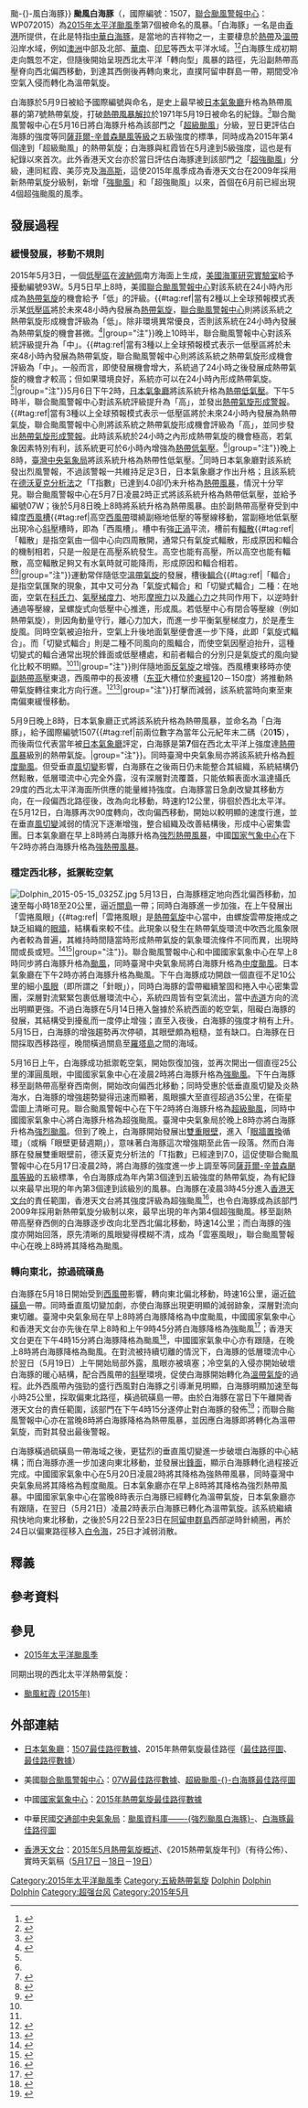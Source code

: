 {{NoteTA
|G1=TyphoonNew
|G2=TyphoonOld
|G3=Weather
|G4=單位
|G5=地名
|T=zh:颱風白海豚 (2015年); zh-cn:超强台风白海豚 (2015年); zh-hk:超強颱風白海豚 (2015年); zh-mo:颱風白海豚 (2015年); zh-tw:強烈颱風白海豚 (2015年);
|1=zh:颱風白海豚; zh-cn:超强台风白海豚; zh-hk:超強颱風白海豚; zh-mo:颱風白海豚; zh-tw:強烈颱風白海豚;
|2=zh:Typhoon Dolphin; zh-cn:Super Typhoon Dolphin; zh-hk:Super Typhoon Dolphin; zh-tw:Typhoon Dolphin; zh-mo:Tufão Dolphin
|3=zh-cn:数字;zh-tw:數位;zh-hk:數碼;
|skin=typhoon
}}
{{颱風基礎資訊
|颱風名稱               = 颱風白海豚
|外文名稱               = Typhoon Dolphin
|外文語言               = 英文
|代表圖像               = Dolphin 2015-05-16 0530Z.png
|代表圖像名稱           = 5月16日，接近最高強度的颱風白海豚
|形成日期               = 2015年5月6日
|轉化日期               = 2015年5月21日
|消散日期               = 2015年5月25日
|十分鐘平均風速JMA      = 100|JMA=knot
|十分鐘平均風速CWB      = 51|CWB=m/s
|十分鐘平均風速KMA      = 51|KMA=m/s
|十分鐘平均風速HKO      = 205
|十分鐘平均風速PAGASA   = 
|十分鐘平均風速NCHMF    = 190
|十分鐘平均風速TMD      = 100|TMD=knot
|二分鐘平均風速         = 58|NMC=m/s
|一分鐘平均風速         = 140|SSHS=knot<!--JTWC-->
|瞬間最大陣風           = 260<!--JMA-->
|最低氣壓               = 925<!--JMA-->
|氣旋能量指數           = 31.995
|財產損失               = 1000萬[[美元|美元]]
|死傷人數               = 
|影響地區               = {{FSM}}、<br>{{GUM}}、{{NMI}}
|備註                   = 
|颱風路徑圖             = Dolphin 2015 track.png
|風季年份               = 2015
|風季位置               = 太平洋
}}
{{about|2015年的颱風白海豚|其它同名風暴|颱風白海豚{{!}}颱-{}-風白海豚}}
{{UTC+8}}
{{portal phs}}
'''颱風白海豚'''（{{lang-en|Typhoon Dolphin}}，國際編號：1507，[[聯合颱風警報中心|聯合颱風警報中心]]：WP072015）為[[2015年太平洋颱風季|2015年太平洋颱風季]]第7個被命名的風暴。「白海豚」一名是由[[香港|香港]]所提供，在此是特指[[中華白海豚|中華白海豚]]，是當地的吉祥物之一，主要棲息於[[熱帶|熱帶]]及[[溫帶|溫帶]]沿岸水域，例如[[澳洲|澳洲]]中部及北部、[[華南|華南]]、[[印尼|印尼]]等西太平洋水域。<ref>{{cite web|url=http://cwb.gov.tw/V7/knowledge/encyclopedia/ty007.htm|title=颱風百問——颱風是怎麼命名？|author=交通部中央氣象局|accessdate=9-5-2015|deadurl=yes|archiveurl=https://web.archive.org/web/20171104015435/https://www.cwb.gov.tw/V7/knowledge/encyclopedia/ty007.htm|archivedate=2017-11-04}}</ref><ref>{{cite web|url= http://www.hko.gov.hk/informtc/sound/tc_pronunciation2015_uc.htm#HK|title=熱帶氣旋名稱的意義|author=香港天文台|accessdate=9-5-2015}}</ref>白海豚生成初期走向飄忽不定，但隨後開始呈現西北太平洋「轉向型」風暴的路徑，先沿副熱帶高壓脊向西北偏西移動，到達其西側後再轉向東北，直撲阿留申群島一帶，期間受冷空氣入侵而轉化為溫帶氣旋。

白海豚於5月9日被給予國際編號與命名，是史上最早被[[氣象廳_(日本)|日本氣象廳]]升格為熱帶風暴的第7號熱帶氣旋，打破[[1971年太平洋颱風季#熱帶風暴嘉娜_(Carla)|熱帶風暴解拉]]於1971年5月19日被命名的紀錄。<ref>{{cite web|title=デジタル台風：台風リスト|url=http://agora.ex.nii.ac.jp/cgi-bin/dt/search_name2.pl?lang=ja&sort=slife&order=dec&stype=char&name=%2507&mtype=se&gid=901fa6eeffb065244007cc7109f91a29&basin=wnp |publisher=Digital Typhoon|accessdate=7-5-2015}}</ref>聯合颱風警報中心在5月16日將白海豚升格為該部門之「[[超級颱風|超級颱風]]」分級，翌日更評估白海豚的強度等同[[薩菲爾-辛普森颶風等級|薩菲爾-辛普森颶風等級]]之五級強度的標準，同時成為2015年第4個達到「超級颱風」的熱帶氣旋；白海豚與紅霞皆在5月達到5級強度，這也是有紀錄以來首次。此外香港天文台亦於當日評估白海豚達到該部門之「[[超強颱風|超強颱風]]」分級，連同紅霞、美莎克及[[颱風海高斯_(2015年)|海高斯]]，這使2015年風季成為香港天文台在2009年採用新熱帶氣旋分級制，新增「[[強颱風|強颱風]]」和「超強颱風」以來，首個在6月前已經出現4個超強颱風的風季。

== 發展過程 ==
===緩慢發展，移動不規則===
2015年5月3日，一個[[低壓區|低壓區]]在[[波納佩|波納佩]]南方海面上生成，[[美國海軍研究實驗室|美國海軍研究實驗室]]給予擾動編號93W。5月5日早上8時，美國[[聯合颱風警報中心|聯合颱風警報中心]]對該系統在24小時內形成為[[熱帶氣旋|熱帶氣旋]]的機會給予「低」的評級。{{#tag:ref|當有2種以上全球預報模式表示某[[低壓區|低壓區]]將於未來48小時內發展為[[熱帶氣旋|熱帶氣旋]]，[[聯合颱風警報中心|聯合颱風警報中心]]則將該系統之熱帶氣旋形成機會評級為「低」。除非環境異常優良，否則該系統在24小時內發展為熱帶氣旋的機會甚微。<ref name=LMH>{{cite web|url=http://agora.ex.nii.ac.jp/digital-typhoon/feedback/ja/0067.html.ja|title=デジタル台風：JTWC衛星写真のLOWの意味は？|author=Digital Typhoon|date=2011-07-13|accessdate=2015-05-09|archive-date=2015-05-12|archive-url=https://web.archive.org/web/20150512004418/http://agora.ex.nii.ac.jp/digital-typhoon/feedback/ja/0067.html.ja|dead-url=yes}}{{ja}}</ref>|group="注"}}晚上10時半，聯合颱風警報中心對該系統評級提升為「中」。{{#tag:ref|當有3種以上全球預報模式表示一低壓區將於未來48小時內發展為熱帶氣旋，聯合颱風警報中心則將該系統之熱帶氣旋形成機會評級為「中」。一般而言，即使發展機會增大，系統過了24小時之後發展成熱帶氣旋的機會才較高；但如果環境良好，系統亦可以在24小時內形成熱帶氣旋。<ref name=LMH/>|group="注"}}5月6日下午2時，[[氣象廳_(日本)|日本氣象廳]]將該系統升格為[[熱帶低氣壓|熱帶低氣壓]]。下午5時半，聯合颱風警報中心對該系統評級提升為「高」，並發出[[熱帶氣旋形成警報|熱帶氣旋形成警報]]。{{#tag:ref|當有3種以上全球預報模式表示一低壓區將於未來24小時內發展為熱帶氣旋，聯合颱風警報中心則將該系統之熱帶氣旋形成機會評級為「高」，並同步發出[[熱帶氣旋形成警報|熱帶氣旋形成警報]]。此時該系統於24小時之內形成熱帶氣旋的機會極高，若氣象因素特別有利，該系統更可於6小時內增強為[[熱帶低氣壓|熱帶低氣壓]]。<ref name=LMH/>|group="注"}}晚上8時，[[交通部中央氣象局|臺灣中央氣象局]]將該系統升格為熱帶性低氣壓。<ref>{{cite web | url=http://www.sharpdaily.tw/index/article/3523 | title=下個颱風名叫「白海豚」　網友：真的會轉彎 | publisher=[[爽報_(台灣)|台灣爽報]] | date=2015-05-07 | accessdate=2015-05-15 | author=隋昊志 | archive-date=2015-05-18 | archive-url=https://web.archive.org/web/20150518100825/http://www.sharpdaily.tw/index/article/3523 | dead-url=yes }}</ref>同時日本氣象廳對該系統發出烈風警報，不過該警報一共維持足足3日，日本氣象廳才作出升格；且該系統在[[德沃夏克分析法|德沃夏克分析法]]之「T指數」已達到4.0卻仍未升格為[[熱帶風暴|熱帶風暴]]，情況十分罕見。聯合颱風警報中心在5月7日凌晨2時正式將該系統升格為熱帶低氣壓，並給予編號07W；後於5月8日晚上8時將系統升格為熱帶風暴。由於副熱帶高壓脊受到中緯度[[西風槽|西風槽]]{{#tag:ref|高空[[西風帶|西風帶]]環繞副極地低壓的等壓線移動，當副極地低氣壓出現冷心[[斜壓|斜壓]]槽時，即為「西風槽」。槽中有強[[涡量|正渦]]平流，槽前有[[輻散|輻散]]{{#tag:ref|「輻散」是指空氣由一個中心向四周散開，通常只有氣旋式輻散，形成原因和輻合的機制相若，只是一般是在高壓系統發生。高空也能有高壓，所以高空也能有輻散，高空輻散足夠又有水氣時就可能降雨，形成原因和輻合相若。<ref name=HKOfu>{{cite web|url=http://www.hko.gov.hk/education/edu01met/wxphe/ele-condiv-c.htm|title=氣象小常識：輻合和輻散|author=香港天文台|accessdate=2015-05-03|archive-date=2015-07-05|archive-url=https://web.archive.org/web/20150705091159/http://www.hko.gov.hk/education/edu01met/wxphe/ele-condiv-c.htm|dead-url=no}}{{zh-hk}}</ref><ref name=fu>{{cite web|url=http://hkcoc.weather.com.hk/cycdict/key=fu.htm|title=HKCOC熱帶氣旋字典——輻字：輻散和輻合|author=香港熱帶氣旋追擊站|accessdate=2015-05-03|archive-date=2015-08-22|archive-url=https://web.archive.org/web/20150822190230/http://hkcoc.weather.com.hk/cycdict/key=fu.htm|dead-url=yes}}{{zh-hk}}</ref>|group="注"}}運動常伴隨低空[[溫帶氣旋|溫帶氣旋]]的發展，槽後[[輻合|輻合]]{{#tag:ref|「輻合」是指空氣匯聚的現象，其中又可分為「氣旋式輻合」和「切變式輻合」二種：在地面，空氣在[[科氏力|科氏力]]、[[壓強梯度力|氣壓梯度力]]、地形[[摩擦力|摩擦力]]以及[[離心力|離心力]]之共同作用下，以逆時針通過等壓線，呈螺旋式向低壓中心推進，形成風。若低壓中心有閉合等壓線（例如熱帶氣旋），則因角動量守行，離心力加大，而進一步平衡氣壓梯度力，於是產生旋風。同時空氣被迫抬升，空氣上升後地面氣壓便會進一步下降，此即「氣旋式輻合」。而「切變式輻合」則是二種不同風向的風輻合，而使空氣因壓迫抬升，這種切變式的輻合通常出現於鋒面或低壓槽處，和前者輻合的分別只是氣旋式的風向變化比較不明顯。<ref name=HKOfu/><ref name=fu/>|group="注"}}則伴隨地面[[反氣旋|反氣旋]]之增強。西風槽東移時亦使[[副熱帶高壓|副熱帶高壓]]東退，西風帶中的長波槽（[[东亚|东亚]]大槽位於[[经度|東經]]120－150度）將推動熱帶氣旋轉往東北方向行進。<ref>{{cite web|url=http://hkcoc.weather.com.hk/cycdict/key=sai.htm#2|title=HKCOC熱帶氣旋字典——西字：西風槽|author=香港熱帶氣旋追擊站|accessdate=2015-05-03|archive-date=2015-08-22|archive-url=https://web.archive.org/web/20150822000247/http://hkcoc.weather.com.hk/cycdict/key=sai.htm#2|dead-url=no}}{{zh-hk}}</ref><ref>{{cite web|url=http://www.weather.org.hk/blog/?p=1250|title=氣象‧人‧語：高空擾動|author=香港地下天文台|accessdate=2015-05-03|archive-date=2015-05-18|archive-url=https://web.archive.org/web/20150518112059/http://www.weather.org.hk/blog/?p=1250|dead-url=no}}{{zh-hk}}</ref>|group="注"}}打擊而減弱，該系統當時向東至東南偏東緩慢移動。

5月9日晚上8時，日本氣象廳正式將該系統升格為熱帶風暴，並命名為「白海豚」，給予國際編號1507{{#tag:ref|前兩位數字為當年公元紀年末二碼（20'''15'''），而後兩位代表當年被[[氣象廳_(日本)|日本氣象廳]]評定，白海豚是第'''7'''個在西北太平洋上強度達[[熱帶風暴|熱帶風暴]]級別的熱帶氣旋。|group="注"}}。同時臺灣中央氣象局亦將該系統升格為[[輕度颱風|輕度颱風]]。但受垂直[[風切變|風切變]]影響，白海豚在之後兩日仍未能整合其組織，系統結構仍然鬆散，低層環流中心完全外露，沒有深層對流覆蓋，只能依賴表面水溫達攝氏29度的西北太平洋海面所供應的能量維持強度。白海豚當日急劇改變其移動方向，在一段偏西北路徑後，改為向北移動，時速約12公里，徘徊於西北太平洋。在5月12日，白海豚再次90度轉向，改向偏西移動，開始以較明顯的速度行進，並在垂直[[風切變|風切變]]減弱的情況下逐漸增強，整合組織及改善結構後，形成中心密集雲團。日本氣象廳在早上8時將白海豚升格為[[強烈熱帶風暴|強烈熱帶風暴]]，中國[[国家气象中心|国家气象中心]]在下午2時亦將白海豚升格為[[強熱帶風暴|強熱帶風暴]]。

===穩定西北移，抵禦乾空氣===
[[File:Dolphin_2015-05-15_0325Z.jpg|thumb]]
5月13日，白海豚穩定地向西北偏西移動，加速至每小時18至20公里，逼近[[關島|關島]]一帶；同時白海豚進一步加強，在上午發展出「雲捲風眼」{{#tag:ref|「雲捲風眼」是[[熱帶氣旋|熱帶氣旋]]中心當中，由螺旋雲帶旋捲成之缺乏組織的[[風眼|眼牆]]，結構看來較不佳。此現象以發生在熱帶氣旋環流中吹西北風象限內者較為普遍，其維持時間隨當時形成熱帶氣旋的氣象環流條件不同而異，出現時間或長或短。<ref>{{cite web|url=http://www.metapp.org.tw/index.php?option=com_content&view=article&id=76:2009-01-22-06-48-08&catid=37:typhoon&Itemid=30|title=財團法人氣象應用推廣基金會：颱風的結構|author=財團法人氣象應用推廣基金會|accessdate=2015-04-28|archive-date=2015-05-18|archive-url=https://web.archive.org/web/20150518064400/http://www.metapp.org.tw/index.php?option=com_content&view=article&id=76:2009-01-22-06-48-08&catid=37:typhoon&Itemid=30|dead-url=no}}{{zh-tw}}</ref><ref>{{cite web|url=http://hkcoc.weather.com.hk/cycdict/key=banding.htm|title=HKCOC熱帶氣旋字典——雲字：雲捲風眼|author=香港熱帶氣旋追擊站|accessdate=2015-04-28|archive-date=2015-05-18|archive-url=https://web.archive.org/web/20150518094329/http://hkcoc.weather.com.hk/cycdict/key=banding.htm|dead-url=no}}{{zh-hk}}</ref>|group="注"}}。聯合颱風警報中心和中國國家氣象中心在早上8時同步將白海豚升格為[[颱風|颱風]]，同時臺灣中央氣象局將白海豚升格為[[中度颱風|中度颱風]]。日本氣象廳在下午2時亦將白海豚升格為颱風。下午白海豚成功開啟一個直徑不足10公里的細小[[風眼|風眼]]（即所謂之「針眼」），同時白海豚的雲帶繼續鞏固和捲入中心密集雲團，深層對流緊緊包裹低層環流中心，系統四周皆有空氣流出，當中[[赤道|赤道]]方向的流出明顯更強。不過白海豚在5月14日捲入盤據於系統西面的乾空氣，阻礙白海豚的發展，其結構受到擾亂而一度停止增強；直至入夜後，白海豚的強度才稍有上升。5月15日，白海豚的增強趨勢再次停頓，其眼壁頗為粗糙，並有缺口。白海豚在日間採取西移路徑，晚間橫過關島至[[羅塔島|羅塔島]]之間的海域。

5月16日上午，白海豚成功抵禦乾空氣，開始恢復加強，並再次開出一個直徑25公里的渾圓風眼，中國國家氣象中心在凌晨2時將白海豚升格為[[強颱風|強颱風]]。下午白海豚移至副熱帶高壓脊西南側，開始改向偏西北移動；同時受惠於低垂直風切變及炎熱海水，白海豚的增強趨勢變得迅速而顯著，風眼擴大至直徑超過35公里，在衛星雲圖上清晰可見。聯合颱風警報中心在下午2時將白海豚升格為[[超強颱風|超級颱風]]，同時中國國家氣象中心將白海豚升格為超強颱風。臺灣中央氣象局於晚上8時亦將白海豚升格為[[強烈颱風|強烈颱風]]。但到了晚上，白海豚開始發展出[[雙眼牆|雙重眼壁]]，進入「[[眼牆置換|眼牆置換]]循環」（或稱「眼壁更替週期」），意味著白海豚這次增強期至此告一段落。然而白海豚在發展雙重眼壁前，德沃夏克分析法的「T指數」已經達到7.0，這促使聯合颱風警報中心在5月17日凌晨2時，將白海豚的強度進一步上調至等同[[薩菲爾-辛普森颶風等級|薩菲爾-辛普森颶風等級]]的五級標準，令白海豚成為年內第3個達到五級強度的熱帶氣旋，為有紀錄以來最早出現的年內第3個達到該級別的風暴。白海豚在凌晨3時45分進入[[香港天文台|香港天文台]]的責任範圍，香港天文台將其強度評級為超強颱風<ref>{{cite web|url=http://www.info.gov.hk/gia/wr/201505/17/P201505170151.htm|title=天氣稿第21號－本港天氣預報|author=香港天文台|date=2015-05-17}}{{zh-hk}}</ref>，也令白海豚成為該部門2009年採用新熱帶氣旋分級制以來，最早出現的年內第4個超強颱風。移至副熱帶高壓脊西側的白海豚逐步改向北至西北偏北移動，時速14公里；而白海豚的強度亦開始回落，原先清晰的風眼變得模糊不清，成為「雲塞風眼」，聯合颱風警報中心在晚上8時將其降格為颱風。

===轉向東北，掠過硫磺島===
白海豚在5月18日開始受到[[西風帶|西風帶]]影響，轉向東北偏北移動，時速16公里，逼近[[硫磺島|硫磺島]]一帶。同時垂直風切變加劇，亦使白海豚出現更明顯的減弱跡象，深層對流向東切離。臺灣中央氣象局在早上8時將白海豚降格為中度颱風，中國國家氣象中心和香港天文台亦先後在早上8時和上午9時45分將白海豚降格為強颱風<ref>{{cite web|url=http://www.info.gov.hk/gia/wr/201505/18/P201505180272.htm|title=天氣稿第61號－本港天氣預報|author=香港天文台|date=2015-05-18}}{{zh-hk}}</ref>；香港天文台更在下午4時15分將白海豚降格為颱風<ref>{{cite web|url=http://www.info.gov.hk/gia/wr/201505/18/P201505180677.htm|title=天氣稿第99號－本港天氣預報|author=香港天文台|date=2015-05-18}}{{zh-hk}}</ref>，中國國家氣象中心亦有跟隨，在晚上8時將白海豚降格為颱風。在對流被持續切離的情況下，白海豚的低層環流中心於翌日（5月19日）上午開始局部外露，風眼亦被填塞；冷空氣的入侵亦開始破壞白海豚的暖心結構，配合西風帶的[[斜壓|斜壓]]環境，促使白海豚開始轉化為[[溫帶氣旋|溫帶氣旋]]的過程。此外西風帶內強勁的盛行西風對白海豚之引導漸見明顯，白海豚明顯加速至每小時25公里，採取偏東北路徑，橫過硫磺島一帶。由於白海豚在當日下午離開香港天文台的責任範圍，該部門在下午4時15分遂停止對白海豚的發佈<ref>{{cite web|url=http://www.info.gov.hk/gia/wr/201505/19/P201505190716.htm|title=天氣稿第148號－本港天氣預報|author=香港天文台|date=2015-05-19}}{{zh-hk}}</ref>；而聯合颱風警報中心亦在當晚8時將白海豚降格為熱帶風暴，並因應白海豚即將轉化為溫帶氣旋，而對其發出最後警報。

白海豚橫過硫磺島一帶海域之後，更猛烈的垂直風切變進一步破壞白海豚的中心結構；而白海豚亦進一步加速向東北移動，並發展出[[鋒_(氣象)|鋒面]]，顯示白海豚轉化過程接近完成。中國國家氣象中心在5月20日凌晨2時將其降格為強熱帶風暴，同時臺灣中央氣象局將其降格為輕度颱風。日本氣象廳亦在早上8時將其降格為強烈熱帶風暴。中國國家氣象中心在當晚8時表示白海豚已經轉化為溫帶氣旋，日本氣象廳亦有跟隨，在翌日（5月21日）凌晨2時表示白海豚已轉化為溫帶氣旋。該系統繼續飛快地向東北移動，之後於5月22日至23日在[[阿留申群島|阿留申群島]]西部逆時針繞圈，再於24日以偏東路徑移入[[白令海|白令海]]，25日才減弱消散。

== 釋義 ==
<references group="注"/>

== 參考資料 ==
{{reflist|2}}

== 參見 ==
{{Commons category|Typhoon Dolphin (2015)}}
*[[2015年太平洋颱風季|2015年太平洋颱風季]]

同期出現的西北太平洋熱帶氣旋：
*[[颱風紅霞_(2015年)|颱風紅霞 (2015年)]]

== 外部連結 ==
*{{ja}}[[日本氣象廳|日本氣象廳]]：[http://www.data.jma.go.jp/fcd/yoho/data/typhoon/T1507.pdf 1507最佳路徑數據]、2015年熱帶氣旋最佳路徑（[http://www.jma.go.jp/jma/jma-eng/jma-center/rsmc-hp-pub-eg/bstve_2015_m.html 最佳路徑圖]、[http://www.jma.go.jp/jma/jma-eng/jma-center/rsmc-hp-pub-eg/Besttracks/bst2015.txt 最佳路徑數據]）
*{{en}}美國[[聯合颱風警報中心|聯合颱風警報中心]]：[http://ftp.emc.ncep.noaa.gov/wd20vxt/hwrf-init/decks/bwp072015.dat 07W最佳路徑數據]、[https://web.archive.org/web/20161019053524/http://weather.unisys.com/hurricane/w_pacific/2015/DOLPHIN/track.gif 超級颱風-{}-白海豚最佳路徑圖]
*{{zh-cn}}中國[[國家氣象中心|國家氣象中心]]：[https://web.archive.org/web/20160917170434/http://tcdata.typhoon.gov.cn/CMABSTdata/CH2015BST.txt 2015年熱帶氣旋最佳路徑數據]
*{{zh-tw}}中華民國[[交通部中央氣象局|交通部中央氣象局]]：[https://web.archive.org/web/20160917020503/http://rdc28.cwb.gov.tw/TDB/ntdb/pageControl/typhoon?year=2015&num=201506&name=DOLPHIN&from_warning=false 颱風資料庫——-{強烈颱風白海豚}-]、[https://web.archive.org/web/20160917013135/http://rdc28.cwb.gov.tw/TDB/data/Indiv/2015/DOLPHIN/OBS/Track/2015.DOLPHIN.Track.png 白海豚最佳路徑圖]
*{{zh-hk}}[[香港天文台|香港天文台]]：[http://www.hko.gov.hk/informtc/tc2015/tc1505c_uc.htm 2015年5月熱帶氣旋概述]、《2015熱帶氣旋年刊》（有待公佈）、實時天氣稿（[http://www.info.gov.hk/gia/wr/201505/17c.htm 5月17日]－[http://www.info.gov.hk/gia/wr/201505/18c.htm 18日]－[http://www.info.gov.hk/gia/wr/201505/19c.htm 19日]）

{{2015_Pacific_typhoon_season_buttons}}
[[Category:2015年太平洋颱風季|Category:2015年太平洋颱風季]]
[[Category:五級熱帶氣旋|Category:五級熱帶氣旋]]
[[Category:影响密克罗尼西亚联邦的热带气旋|Dolphin]]
[[Category:影响关岛的热带气旋|Dolphin]]
[[Category:影响北马里亚纳群岛的热带气旋|Dolphin]]
[[Category:超强台风|Category:超强台风]]
[[Category:2015年5月|Category:2015年5月]]